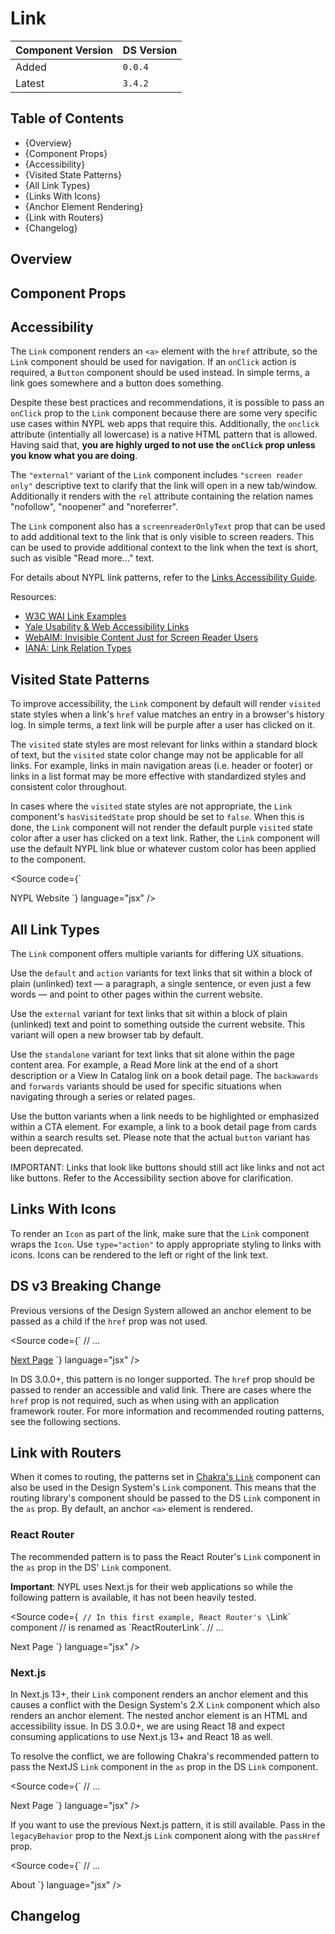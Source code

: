

<Meta of={LinkStories} />

# Link

| Component Version | DS Version |
| ----------------- | ---------- |
| Added             | `0.0.4`    |
| Latest            | `3.4.2`    |

## Table of Contents

- {<Link href="#overview" target="_self">Overview</Link>}
- {<Link href="#component-props" target="_self">Component Props</Link>}
- {<Link href="#accessibility" target="_self">Accessibility</Link>}
- {<Link href="#visited-state-patterns" target="_self">Visited State Patterns</Link>}
- {<Link href="#all-link-types" target="_self">All Link Types</Link>}
- {<Link href="#links-with-icons" target="_self">Links With Icons</Link>}
- {<Link href="#anchor-element-rendering" target="_self">Anchor Element Rendering</Link>}
- {<Link href="#link-with-routers" target="_self">Link with Routers</Link>}
- {<Link href="#changelog" target="_self">Changelog</Link>}

## Overview

<Description of={LinkStories} />

## Component Props

<Canvas of={LinkStories.WithControls} />

<ArgTypes of={LinkStories.WithControls} />

## Accessibility

The `Link` component renders an `<a>` element with the `href` attribute, so the
`Link` component should be used for navigation. If an `onClick` action is
required, a `Button` component should be used instead. In simple terms, a link
goes somewhere and a button does something.

Despite these best practices and recommendations, it is possible to pass an
`onClick` prop to the `Link` component because there are some very specific use
cases within NYPL web apps that require this. Additionally, the `onclick`
attribute (intentially all lowercase) is a native HTML pattern that is allowed.
Having said that, **you are highly urged to not use the `onClick` prop unless
you know what you are doing**.

The `"external"` variant of the `Link` component includes `"screen reader only"`
descriptive text to clarify that the link will open in a new tab/window.
Additionally it renders with the `rel` attribute containing
the relation names "nofollow", "noopener" and "noreferrer".

<Canvas of={LinkStories.Accessibility} />

The `Link` component also has a `screenreaderOnlyText` prop that can be used to
add additional text to the link that is only visible to screen readers. This can
be used to provide additional context to the link when the text is short, such
as visible "Read more..." text.

For details about NYPL link patterns, refer to the [Links Accessibility
Guide](/?path=/docs/accessibility-guide-links--docs).

Resources:

- [W3C WAI Link Examples](https://www.w3.org/TR/wai-aria-practices-1.1/examples/link/link.html)
- [Yale Usability & Web Accessibility Links](https://usability.yale.edu/web-accessibility/articles/links)
- [WebAIM: Invisible Content Just for Screen Reader Users](https://webaim.org/techniques/css/invisiblecontent/)
- [IANA: Link Relation Types](https://www.iana.org/assignments/link-relations/link-relations.xhtml)

## Visited State Patterns

To improve accessibility, the `Link` component by default will render `visited`
state styles when a link's `href` value matches an entry in a browser's history
log. In simple terms, a text link will be purple after a user has clicked on it.

The `visited` state styles are most relevant for links within a standard block
of text, but the `visited` state color change may not be applicable for all
links. For example, links in main navigation areas (i.e. header or footer) or
links in a list format may be more effective with standardized styles and
consistent color throughout.

In cases where the `visited` state styles are not appropriate, the `Link`
component's `hasVisitedState` prop should be set to `false`. When this is done,
the `Link` component will not render the default purple `visited` state color
after a user has clicked on a text link. Rather, the `Link` component will use
the default NYPL link blue or whatever custom color has been applied to the
component.

<Source
  code={`
<Link
  hasVisitedState={false}
  href="https://nypl.org"
  type="action"
>
  NYPL Website
</Link>
`}
  language="jsx"
/>

## All Link Types

The `Link` component offers multiple variants for differing UX situations.

Use the `default` and `action` variants for text links that sit within a block
of plain (unlinked) text — a paragraph, a single sentence, or even just a few
words — and point to other pages within the current website.

Use the `external` variant for text links that sit within a block of plain
(unlinked) text and point to something outside the current website. This variant
will open a new browser tab by default.

Use the `standalone` variant for text links that sit alone within the page
content area. For example, a Read More link at the end of a short description or
a View In Catalog link on a book detail page. The `backawards` and `forwards`
variants should be used for specific situations when navigating through a series
or related pages.

Use the button variants when a link needs to be highlighted or emphasized within
a CTA element. For example, a link to a book detail page from cards within a
search results set. Please note that the actual `button` variant has been
deprecated.

IMPORTANT: Links that look like buttons should still act like links and not act
like buttons. Refer to the <Link href="#accessibility"
target="_self">Accessibility</Link> section above for clarification.

<Canvas of={LinkStories.AllLinkTypes} />

## Links With Icons

To render an `Icon` as part of the link, make sure that the `Link` component
wraps the `Icon`. Use `type="action"` to apply appropriate styling to
links with icons. Icons can be rendered to the left or right of the link text.

<Canvas of={LinkStories.LinksWithIcons} />

## DS v3 Breaking Change

Previous versions of the Design System allowed an anchor element to be passed
as a child if the `href` prop was not used.

<Source
  code={`
// ...

<Link>
  <a href="#">Next Page</a>
</Link>
`} language="jsx" />

In DS 3.0.0+, this pattern is no longer supported. The `href` prop should be
passed to render an accessible and valid link. There are cases where the `href`
prop is not required, such as when using with an application framework router.
For more information and recommended routing patterns, see the following
sections.

## Link with Routers

When it comes to routing, the patterns set in [Chakra's `Link`](https://chakra-ui.com/docs/components/link)
component can also be used in the Design System's `Link` component. This means
that the routing library's component should be passed to the DS `Link` component
in the `as` prop. By default, an anchor `<a>` element is rendered.

### React Router

The recommended pattern is to pass the React Router's `Link` component in the
`as` prop in the DS' `Link` component.

**Important**: NYPL uses Next.js for their web applications so while the
following pattern is available, it has not been heavily tested.

<Source
  code={`
// In this first example, React Router's \`Link\` component
// is renamed as \`ReactRouterLink\`.
// ...

<Link as={ReactRouterLink} type="action" href="#">
  Next Page
</Link>
`} language="jsx" />

### Next.js

In Next.js 13+, their `Link` component renders an anchor element and this
causes a conflict with the Design System's 2.X `Link` component which also
renders an anchor element. The nested anchor element is an HTML and
accessibility issue. In DS 3.0.0+, we are using React 18 and expect consuming
applications to use Next.js 13+ and React 18 as well.

To resolve the conflict, we are following Chakra's recommended pattern to pass
the NextJS `Link` component in the `as` prop in the DS `Link` component.

<Source
  code={`
// ...

<Link as={NextLink} type="action" href="#">
  Next Page
</Link>
`} language="jsx" />

If you want to use the previous Next.js pattern, it is still available. Pass in
the `legacyBehavior` prop to the Next.js `Link` component along with the
`passHref` prop.

<Source
  code={`
// ...

<NextLink href="/about" passHref legacyBehavior>
  <Link>About</Link>
</NextLink>
`} language="jsx" />

## Changelog

<ComponentChangelogTable changelogData={changelogData} />

